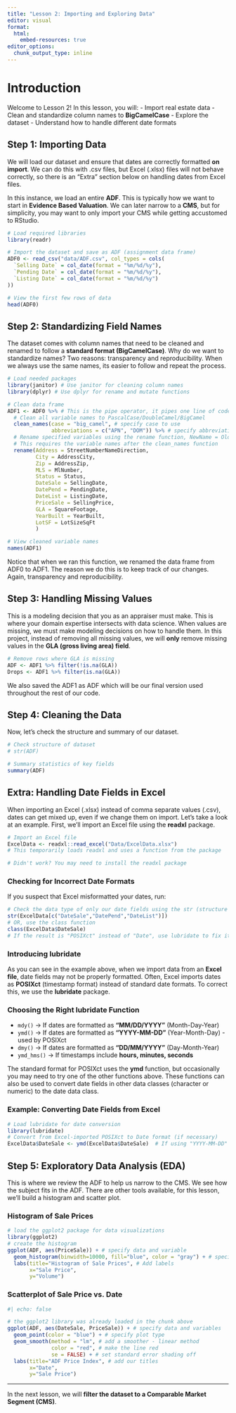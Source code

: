---
title: "Lesson 2: Importing and Exploring Data"
editor: visual
format: 
  html:
    embed-resources: true
editor_options: 
  chunk_output_type: inline
---

# Introduction

Welcome to Lesson 2! In this lesson, you will: - Import real estate data - Clean and standardize column names to **BigCamelCase** - Explore the dataset - Understand how to handle different date formats

## Step 1: Importing Data

We will load our dataset and ensure that dates are correctly formatted **on import**. We can do this with .csv files, but Excel (.xlsx) files will not behave correctly, so there is an "Extra" section below on handling dates from Excel files.

In this instance, we load an entire **ADF**. This is typically how we want to start in **Evidence Based Valuation**. We can later narrow to a **CMS**, but for simplicity, you may want to only import your CMS while getting accustomed to RStudio.

```{r}

# Load required libraries
library(readr)

# Import the dataset and save as ADF (assignment data frame)
ADF0 <- read_csv("data/ADF.csv", col_types = cols(
  `Selling Date` = col_date(format = "%m/%d/%y"),
  `Pending Date` = col_date(format = "%m/%d/%y"),
  `Listing Date` = col_date(format = "%m/%d/%y")
))

# View the first few rows of data
head(ADF0)
```

## Step 2: Standardizing Field Names

The dataset comes with column names that need to be cleaned and renamed to follow a **standard format (BigCamelCase)**. Why do we want to standardize names? Two reasons: transparency and reproducibility. When we always use the same names, its easier to follow and repeat the process.

```{r}

# Load needed packages
library(janitor) # Use janitor for cleaning column names
library(dplyr) # Use dplyr for rename and mutate functions

# Clean data frame
ADF1 <- ADF0 %>% # This is the pipe operator, it pipes one line of code into the next
  # Clean all variable names to PascalCase/DoubleCamel/BigCamel
  clean_names(case = "big_camel", # specify case to use
              abbreviations = c("APN", "DOM")) %>% # specify abbreviations to keep
  # Rename specified variables using the rename function, NewName = OldName
  # This requires the variable names after the clean_names function
  rename(Address = StreetNumberNameDirection, 
         City = AddressCity,
         Zip = AddressZip,
         MLS = MlNumber,
         Status = Status,
         DateSale = SellingDate,
         DatePend = PendingDate,
         DateList = ListingDate,
         PriceSale = SellingPrice,
         GLA = SquareFootage,
         YearBuilt = YearBuilt,
         LotSF = LotSizeSqFt
         )

# View cleaned variable names
names(ADF1)
```

Notice that when we ran this function, we renamed the data frame from ADF0 to ADF1. The reason we do this is to keep track of our changes. Again, transparency and reproducibility.

## Step 3: Handling Missing Values

This is a modeling decision that you as an appraiser must make. This is where your domain expertise intersects with data science. When values are missing, we must make modeling decisions on how to handle them. In this project, instead of removing all missing values, we will **only** remove missing values in the **GLA (gross living area) field**.

```{r}

# Remove rows where GLA is missing 
ADF <- ADF1 %>% filter(!is.na(GLA))
Drops <- ADF1 %>% filter(is.na(GLA))
```

We also saved the ADF1 as ADF which will be our final version used throughout the rest of our code.

## Step 4: Cleaning the Data

Now, let’s check the structure and summary of our dataset.

```{r Check_Data}

# Check structure of dataset 
# str(ADF)  

# Summary statistics of key fields 
summary(ADF)
```

## Extra: Handling Date Fields in Excel

When importing an Excel (.xlsx) instead of comma separate values (.csv), dates can get mixed up, even if we change them on import. Let's take a look at an example. First, we'll import an Excel file using the **readxl** package.

```{r Import_Excel}

# Import an Excel file 
ExcelData <- readxl::read_excel("Data/ExcelData.xlsx")  
# This temporarily loads readxl and uses a function from the package  

# Didn't work? You may need to install the readxl package
```

### **Checking for Incorrect Date Formats**

If you suspect that Excel misformatted your dates, run:

```{r}

# Check the data type of only our date fields using the str (structure function) 
str(ExcelData[c("DateSale","DatePend","DateList")])  
# OR, use the class function 
class(ExcelData$DateSale)  
# If the result is "POSIXct" instead of "Date", use lubridate to fix it.
```

### **Introducing lubridate**

As you can see in the example above, when we import data from an **Excel file**, date fields may not be properly formatted. Often, Excel imports dates as **POSIXct** (timestamp format) instead of standard date formats. To correct this, we use the **lubridate** package.

### **Choosing the Right lubridate Function**

-   `mdy()` → If dates are formatted as **"MM/DD/YYYY"** (Month-Day-Year)
-   `ymd()` → If dates are formatted as **"YYYY-MM-DD"** (Year-Month-Day) - used by POSIXct
-   `dmy()` → If dates are formatted as **"DD/MM/YYYY"** (Day-Month-Year)
-   `ymd_hms()` → If timestamps include **hours, minutes, seconds**

The standard format for POSIXct uses the **ymd** function, but occasionally you may need to try one of the other functions above. These functions can also be used to convert date fields in other data classes (character or numeric) to the date data class.

### **Example: Converting Date Fields from Excel**

```{r Convert_POSIXct}

# Load lubridate for date conversion 
library(lubridate)  
# Convert from Excel-imported POSIXct to Date format (if necessary)
ExcelData$DateSale <- ymd(ExcelData$DateSale)  # If using "YYYY-MM-DD"
```

## Step 5: Exploratory Data Analysis (EDA)

This is where we review the ADF to help us narrow to the CMS. We see how the subject fits in the ADF. There are other tools available, for this lesson, we'll build a histogram and scatter plot.

### Histogram of Sale Prices

```{r ADF_Histogram}

# load the ggplot2 package for data visualizations
library(ggplot2)
# create the histogram
ggplot(ADF, aes(PriceSale)) + # specify data and variable
  geom_histogram(binwidth=10000, fill="blue", color = "gray") + # specify plot type
  labs(title="Histogram of Sale Prices", # Add labels
       x="Sale Price", 
       y="Volume")
```

### Scatterplot of Sale Price vs. Date

```{r ADF_Scatterplot}
#| echo: false

# the ggplot2 library was already loaded in the chunk above
ggplot(ADF, aes(DateSale, PriceSale)) + # specify data and variables
  geom_point(color = "blue") + # specify plot type
  geom_smooth(method = "lm", # add a smoother - linear method
              color = "red", # make the line red
              se = FALSE) + # set standard error shading off
  labs(title="ADF Price Index", # add our titles
       x="Date", 
       y="Sale Price")
```

------------------------------------------------------------------------

In the next lesson, we will **filter the dataset to a Comparable Market Segment (CMS)**.
